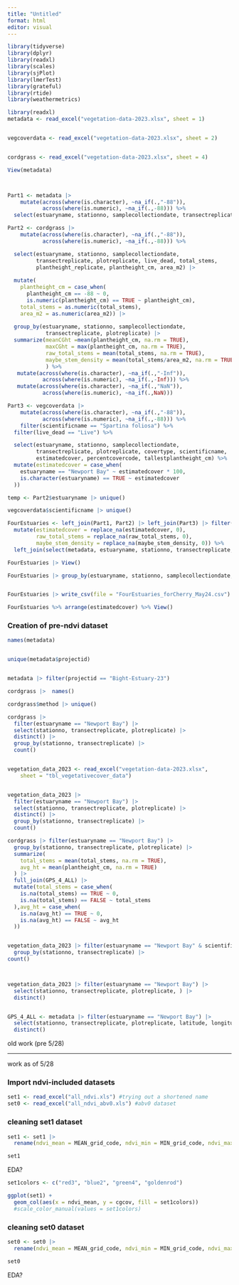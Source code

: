 ```yaml
---
title: "Untitled"
format: html
editor: visual
---
```


```r
library(tidyverse)
library(dplyr)
library(readxl)
library(scales)
library(sjPlot)
library(lmerTest)
library(grateful)
library(rtide)
library(weathermetrics)

```

```r
library(readxl)
metadata <- read_excel("vegetation-data-2023.xlsx", sheet = 1)


vegcoverdata <- read_excel("vegetation-data-2023.xlsx", sheet = 2)


cordgrass <- read_excel("vegetation-data-2023.xlsx", sheet = 4)

View(metadata)



Part1 <- metadata |> 
    mutate(across(where(is.character), ~na_if(.,"-88")),
           across(where(is.numeric), ~na_if(.,-88))) %>% 
  select(estuaryname, stationno, samplecollectiondate, transectreplicate, plotreplicate, habitat, vegetated_cover)

Part2 <- cordgrass |> 
    mutate(across(where(is.character), ~na_if(.,"-88")),
           across(where(is.numeric), ~na_if(.,-88))) %>% 

  select(estuaryname, stationno, samplecollectiondate, 
         transectreplicate, plotreplicate, live_dead, total_stems, 
         plantheight_replicate, plantheight_cm, area_m2) |> 
  
  mutate(
    plantheight_cm = case_when(
      plantheight_cm == -88 ~ 0, 
      is.numeric(plantheight_cm) == TRUE ~ plantheight_cm),
    total_stems = as.numeric(total_stems),
    area_m2 = as.numeric(area_m2)) |> 
  
  group_by(estuaryname, stationno, samplecollectiondate, 
            transectreplicate, plotreplicate) |> 
  summarize(meanCGht =mean(plantheight_cm, na.rm = TRUE),
            maxCGht = max(plantheight_cm, na.rm = TRUE),
            raw_total_stems = mean(total_stems, na.rm = TRUE),
            maybe_stem_density = mean(total_stems/area_m2, na.rm = TRUE)
            ) %>% 
   mutate(across(where(is.character), ~na_if(.,"-Inf")),
           across(where(is.numeric), ~na_if(.,-Inf))) %>% 
   mutate(across(where(is.character), ~na_if(.,"NaN")),
           across(where(is.numeric), ~na_if(.,NaN)))

Part3 <- vegcoverdata |> 
    mutate(across(where(is.character), ~na_if(.,"-88")),
           across(where(is.numeric), ~na_if(.,-88))) %>% 
    filter(scientificname == "Spartina foliosa") %>% 
  filter(live_dead == "Live") %>% 

  select(estuaryname, stationno, samplecollectiondate, 
         transectreplicate, plotreplicate, covertype, scientificname, 
         estimatedcover, percentcovercode, tallestplantheight_cm) %>% 
  mutate(estimatedcover = case_when(
    estuaryname == "Newport Bay" ~ estimatedcover * 100,
    is.character(estuaryname) == TRUE ~ estimatedcover
  ))

temp <- Part2$estuaryname |> unique()

vegcoverdata$scientificname |> unique()

FourEstuaries <- left_join(Part1, Part2) |> left_join(Part3) |> filter(estuaryname %in% temp[c(1,3:5)]) %>% 
  mutate(estimatedcover = replace_na(estimatedcover, 0),
         raw_total_stems = replace_na(raw_total_stems, 0),
         maybe_stem_density = replace_na(maybe_stem_density, 0)) %>% 
  left_join(select(metadata, estuaryname, stationno, transectreplicate, plotreplicate, latitude, longitude))

FourEstuaries |> View()

FourEstuaries |> group_by(estuaryname, stationno, samplecollectiondate, transectreplicate, plotreplicate, habitat, vegetated_cover)


FourEstuaries |> write_csv(file = "FourEstuaries_forCherry_May24.csv")

FourEstuaries %>% arrange(estimatedcover) %>% View()
```

### Creation of pre-ndvi dataset

```r
names(metadata)


unique(metadata$projectid)


metadata |> filter(projectid == "Bight-Estuary-23")
```

```r
cordgrass |>  names()

cordgrass$method |> unique()

cordgrass |> 
  filter(estuaryname == "Newport Bay") |> 
  select(stationno, transectreplicate, plotreplicate) |> 
  distinct() |> 
  group_by(stationno, transectreplicate) |> 
  count()


vegetation_data_2023 <- read_excel("vegetation-data-2023.xlsx", 
    sheet = "tbl_vegetativecover_data")



```

```r
vegetation_data_2023 |> 
  filter(estuaryname == "Newport Bay") |> 
  select(stationno, transectreplicate, plotreplicate) |> 
  distinct() |> 
  group_by(stationno, transectreplicate) |> 
  count()
```

```r
cordgrass |> filter(estuaryname == "Newport Bay") |> 
  group_by(stationno, transectreplicate, plotreplicate) |> 
  summarize(
    total_stems = mean(total_stems, na.rm = TRUE),
    avg_ht = mean(plantheight_cm, na.rm = TRUE)
  ) |> 
  full_join(GPS_4_ALL) |> 
  mutate(total_stems = case_when(
    is.na(total_stems) == TRUE ~ 0,
    is.na(total_stems) == FALSE ~ total_stems
  ),avg_ht = case_when(
    is.na(avg_ht) == TRUE ~ 0,
    is.na(avg_ht) == FALSE ~ avg_ht
  ))


vegetation_data_2023 |> filter(estuaryname == "Newport Bay" & scientificname == "Spartina foliosa" & live_dead == "Live") |> 
  group_by(stationno, transectreplicate) |> 
count()



vegetation_data_2023 |> filter(estuaryname == "Newport Bay") |> 
  select(stationno, transectreplicate, plotreplicate, ) |> 
  distinct()


GPS_4_ALL <- metadata |> filter(estuaryname == "Newport Bay") |> 
  select(stationno, transectreplicate, plotreplicate, latitude, longitude) |> 
  distinct()

```

old work (pre 5/28)

-------------------------------------------------------------------------------------------------

work as of 5/28

### Import ndvi-included datasets

```r
set1 <- read_excel("all_ndvi.xls") #trying out a shortened name
set0 <- read_excel("all_ndvi_abv0.xls") #abv0 dataset
```

### cleaning set1 dataset

```r
set1 <- set1 |>
  rename(ndvi_mean = MEAN_grid_code, ndvi_min = MIN_grid_code, ndvi_max = MAX_grid_code, estuary = estuaryname, ttl_stems = raw_total_stems, vegcov = vegetated_cover, stem_dens = maybe_stem_density, covtype = covertype, cgcov = estimatedcover, maxht = tallestplantheight_cm, pct_covcode = percentcovercode, lat = latitude, long = longitude, OID = OBJECTID, date = samplecollectiondate, tran_rep = transectreplicate, plotnum = plotreplicate, species = scientificname)

set1
```

EDA?

```r
set1colors <- c("red3", "blue2", "green4", "goldenrod")
```

```r
ggplot(set1) +
  geom_col(aes(x = ndvi_mean, y = cgcov, fill = set1colors))
  #scale_color_manual(values = set1colors)
```

### cleaning set0 dataset

```r
set0 <- set0 |>
  rename(ndvi_mean = MEAN_grid_code, ndvi_min = MIN_grid_code, ndvi_max = MAX_grid_code, estuary = estuaryname, ttl_stems = raw_total_stems, vegcov = vegetated_cover, stem_dens = maybe_stem_density, covtype = covertype, cgcov = estimatedcover, maxht = tallestplantheight_cm, pct_covcode = percentcovercode, lat = latitude, long = longitude, OID = OBJECTID, date = samplecollectiondate, tran_rep = transectreplicate, plotnum = plotreplicate, species = scientificname)

set0
```

EDA?

```r

```
